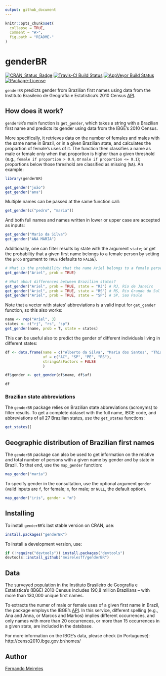 ```yaml
---
output: github_document
---
```


<!-- README.md is generated from README.Rmd. Please edit that file -->

```r
knitr::opts_chunk$set(
  collapse = TRUE,
  comment = "#>",
  fig.path = "README-"
)
```

# genderBR

[![CRAN_Status_Badge](http://www.r-pkg.org/badges/version/genderBR)](https://cran.r-project.org/package=genderBR)
[![Travis-CI Build Status](https://travis-ci.org/meirelesff/genderBR.svg?branch=master)](https://travis-ci.org/meirelesff/genderBR)
[![AppVeyor Build Status](https://ci.appveyor.com/api/projects/status/github/meirelesff/genderBR?branch=master&svg=true)](https://ci.appveyor.com/project/meirelesff/genderBR)
[![Package-License](https://img.shields.io/badge/License-GPL-brightgreen.svg)](http://www.gnu.org/licenses/gpl-2.0.html)

`genderBR` predicts gender from Brazilian first names using data from the Instituto Brasileiro de Geografia e Estatistica's 2010 Census [API](http://censo2010.ibge.gov.br/nomes/).

## How does it work?

`genderBR`'s main function is `get_gender`, which takes a string with a Brazilian first name and predicts its gender using data from the IBGE's 2010 Census. 

More specifically, it retrieves data on the number of females and males with the same name in Brazil, or in a given Brazilian state, and calculates the proportion of female's uses of it. The function then classifies a name as male or female only when that proportion is higher than a given threshold (e.g., `female if proportion > 0.9`, or `male if proportion <= 0.1`); proportions below those threshold are classified as missing (`NA`). An example:

```r
library(genderBR)

get_gender("joão")
get_gender("ana")
```

Multiple names can be passed at the same function call:

```r
get_gender(c("pedro", "maria"))
```

And both full names and names written in lower or upper case are accepted as inputs:

```r
get_gender("Mario da Silva")
get_gender("ANA MARIA")
```

Additionally, one can filter results by state with the argument `state`; or get the probability that a given first name belongs to a female person by setting the `prob` argument to `TRUE` (defaults to `FALSE`).

```r
# What is the probability that the name Ariel belongs to a female person in Brazil?
get_gender("Ariel", prob = TRUE)

# What about differences between Brazilian states?
get_gender("Ariel", prob = TRUE, state = "RJ") # RJ, Rio de Janeiro
get_gender("Ariel", prob = TRUE, state = "RS") # RS, Rio Grande do Sul
get_gender("Ariel", prob = TRUE, state = "SP") # SP, Sao Paulo
```

Note that a vector with states' abbreviations is a valid input for `get_gender` function, so this also works:

```r
name <- rep("Ariel", 3)
states <- c("rj", "rs", "sp")
get_gender(name, prob = T, state = states)
```

This can be useful also to predict the gender of different individuals living in different states:

```r
df <- data.frame(name = c("Alberto da Silva", "Maria dos Santos", "Thiago Rocha", "Paula Camargo"),
                 uf = c("AC", "SP", "PE", "RS"),
                 stringsAsFactors = FALSE
                 )

df$gender <- get_gender(df$name, df$uf)

df
```


### Brazilian state abbreviations

The `genderBR` package relies on Brazilian state abbreviations (acronyms) to filter results. To get a complete dataset with the full name, IBGE code, and abbreviations of all 27 Brazilian states, use the `get_states` functions:

```r
get_states()
```

## Geographic distribution of Brazilian first names

The `genderBR` package can also be used to get information on the relative and total number of persons with a given name by gender and by state in Brazil. To that end, use the `map_gender` function:

```r
map_gender("maria")
```

To specify gender in the consultation, use the optional argument `gender` (valid inputs are `f`, for female; `m`, for male; or `NULL`, the default option).

```r
map_gender("iris", gender = "m")
```

## Installing

To install `genderBR`'s last stable version on CRAN, use:

```r
install.packages("genderBR")
```


To install a development version, use:

```r
if (!require("devtools")) install.packages("devtools")
devtools::install_github("meirelesff/genderBR")
```
    
## Data

The surveyed population in the Instituto Brasileiro de Geografia e Estatistica's (IBGE) 2010 Census includes 190,8 million Brazilians -- with more than 130,000 unique first names.

To extracts the numer of male or female uses of a given first name in Brazil, the package employs the IBGE's [API](http://censo2010.ibge.gov.br/nomes/). In this service, different spelling (e.g., Ana and Anna, or Marcos and Markos) implies different occurrences, and only names with more than 20 occurrences, or more than 15 occurrences in a given state, are included in the database.

For more information on the IBGE's data, please check (in Portuguese): 
http://censo2010.ibge.gov.br/nomes/

## Author

[Fernando Meireles](http://fmeireles.com)
    
